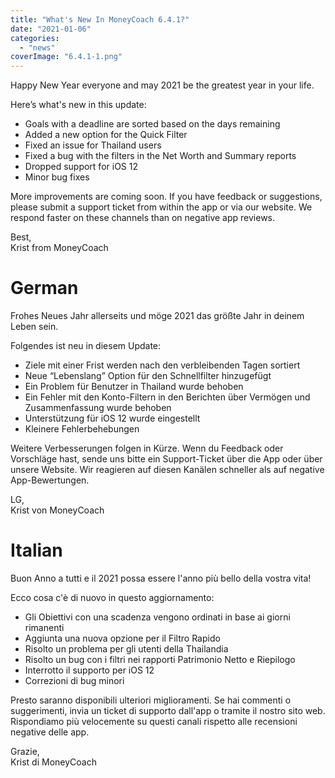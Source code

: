 ```yaml
---
title: "What's New In MoneyCoach 6.4.1?"
date: "2021-01-06"
categories: 
  - "news"
coverImage: "6.4.1-1.png"
---
```


Happy New Year everyone and may 2021 be the greatest year in your life.

Here’s what's new in this update:

- Goals with a deadline are sorted based on the days remaining
- Added a new option for the Quick Filter
- Fixed an issue for Thailand users
- Fixed a bug with the filters in the Net Worth and Summary reports
- Dropped support for iOS 12
- Minor bug fixes

More improvements are coming soon. If you have feedback or suggestions, please submit a support ticket from within the app or via our website. We respond faster on these channels than on negative app reviews.

Best,  
Krist from MoneyCoach

# German

Frohes Neues Jahr allerseits und möge 2021 das größte Jahr in deinem Leben sein.

Folgendes ist neu in diesem Update:

- Ziele mit einer Frist werden nach den verbleibenden Tagen sortiert
- Neue “Lebenslang” Option für den Schnellfilter hinzugefügt
- Ein Problem für Benutzer in Thailand wurde behoben
- Ein Fehler mit den Konto-Filtern in den Berichten über Vermögen und Zusammenfassung wurde behoben
- Unterstützung für iOS 12 wurde eingestellt
- Kleinere Fehlerbehebungen

Weitere Verbesserungen folgen in Kürze. Wenn du Feedback oder Vorschläge hast, sende uns bitte ein Support-Ticket über die App oder über unsere Website. Wir reagieren auf diesen Kanälen schneller als auf negative App-Bewertungen.

LG,  
Krist von MoneyCoach

# Italian

Buon Anno a tutti e il 2021 possa essere l'anno più bello della vostra vita!

Ecco cosa c'è di nuovo in questo aggiornamento:

- Gli Obiettivi con una scadenza vengono ordinati in base ai giorni rimanenti
- Aggiunta una nuova opzione per il Filtro Rapido
- Risolto un problema per gli utenti della Thailandia
- Risolto un bug con i filtri nei rapporti Patrimonio Netto e Riepilogo
- Interrotto il supporto per iOS 12
- Correzioni di bug minori

Presto saranno disponibili ulteriori miglioramenti. Se hai commenti o suggerimenti, invia un ticket di supporto dall'app o tramite il nostro sito web. Rispondiamo più velocemente su questi canali rispetto alle recensioni negative delle app.

Grazie,  
Krist di MoneyCoach
